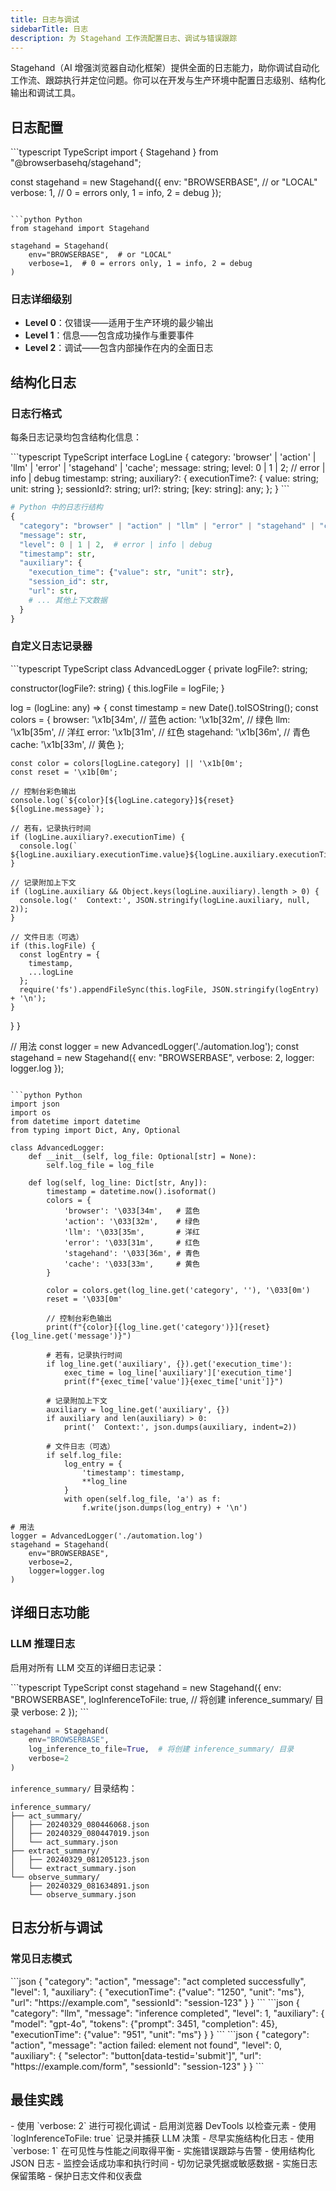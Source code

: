 ```yaml
---
title: 日志与调试
sidebarTitle: 日志
description: 为 Stagehand 工作流配置日志、调试与错误跟踪
---
```


Stagehand（AI 增强浏览器自动化框架）提供全面的日志能力，助你调试自动化工作流、跟踪执行并定位问题。你可以在开发与生产环境中配置日志级别、结构化输出和调试工具。

## 日志配置

<CodeGroup>
```typescript TypeScript
import { Stagehand } from "@browserbasehq/stagehand";

const stagehand = new Stagehand({
  env: "BROWSERBASE", // or "LOCAL"
  verbose: 1, // 0 = errors only, 1 = info, 2 = debug
});
```

```python Python
from stagehand import Stagehand

stagehand = Stagehand(
    env="BROWSERBASE",  # or "LOCAL"
    verbose=1,  # 0 = errors only, 1 = info, 2 = debug
)
```
</CodeGroup>

### 日志详细级别

- **Level 0**：仅错误——适用于生产环境的最少输出
- **Level 1**：信息——包含成功操作与重要事件
- **Level 2**：调试——包含内部操作在内的全面日志

## 结构化日志

### 日志行格式

每条日志记录均包含结构化信息：

<CodeGroup>
```typescript TypeScript
interface LogLine {
  category: 'browser' | 'action' | 'llm' | 'error' | 'stagehand' | 'cache';
  message: string;
  level: 0 | 1 | 2; // error | info | debug
  timestamp: string;
  auxiliary?: {
    executionTime?: { value: string; unit: string };
    sessionId?: string;
    url?: string;
    [key: string]: any;
  };
}
```

```python Python
# Python 中的日志行结构
{
  "category": "browser" | "action" | "llm" | "error" | "stagehand" | "cache",
  "message": str,
  "level": 0 | 1 | 2,  # error | info | debug
  "timestamp": str,
  "auxiliary": {
    "execution_time": {"value": str, "unit": str},
    "session_id": str,
    "url": str,
    # ... 其他上下文数据
  }
}
```
</CodeGroup>

### 自定义日志记录器

<CodeGroup>
```typescript TypeScript
class AdvancedLogger {
  private logFile?: string;
  
  constructor(logFile?: string) {
    this.logFile = logFile;
  }
  
  log = (logLine: any) => {
    const timestamp = new Date().toISOString();
    const colors = {
      browser: '\x1b[34m', // 蓝色
      action: '\x1b[32m',  // 绿色
      llm: '\x1b[35m',     // 洋红
      error: '\x1b[31m',   // 红色
      stagehand: '\x1b[36m', // 青色
      cache: '\x1b[33m',   // 黄色
    };
    
    const color = colors[logLine.category] || '\x1b[0m';
    const reset = '\x1b[0m';
    
    // 控制台彩色输出
    console.log(`${color}[${logLine.category}]${reset} ${logLine.message}`);
    
    // 若有，记录执行时间
    if (logLine.auxiliary?.executionTime) {
      console.log(` ${logLine.auxiliary.executionTime.value}${logLine.auxiliary.executionTime.unit}`);
    }
    
    // 记录附加上下文
    if (logLine.auxiliary && Object.keys(logLine.auxiliary).length > 0) {
      console.log('  Context:', JSON.stringify(logLine.auxiliary, null, 2));
    }
    
    // 文件日志（可选）
    if (this.logFile) {
      const logEntry = {
        timestamp,
        ...logLine
      };
      require('fs').appendFileSync(this.logFile, JSON.stringify(logEntry) + '\n');
    }
  }
}

// 用法
const logger = new AdvancedLogger('./automation.log');
const stagehand = new Stagehand({
  env: "BROWSERBASE",
  verbose: 2,
  logger: logger.log
});
```

```python Python
import json
import os
from datetime import datetime
from typing import Dict, Any, Optional

class AdvancedLogger:
    def __init__(self, log_file: Optional[str] = None):
        self.log_file = log_file
    
    def log(self, log_line: Dict[str, Any]):
        timestamp = datetime.now().isoformat()
        colors = {
            'browser': '\033[34m',   # 蓝色
            'action': '\033[32m',    # 绿色
            'llm': '\033[35m',       # 洋红
            'error': '\033[31m',     # 红色
            'stagehand': '\033[36m', # 青色
            'cache': '\033[33m',     # 黄色
        }
        
        color = colors.get(log_line.get('category', ''), '\033[0m')
        reset = '\033[0m'
        
        // 控制台彩色输出
        print(f"{color}[{log_line.get('category')}]{reset} {log_line.get('message')}")
        
        # 若有，记录执行时间
        if log_line.get('auxiliary', {}).get('execution_time'):
            exec_time = log_line['auxiliary']['execution_time']
            print(f"{exec_time['value']}{exec_time['unit']}")
        
        # 记录附加上下文
        auxiliary = log_line.get('auxiliary', {})
        if auxiliary and len(auxiliary) > 0:
            print('  Context:', json.dumps(auxiliary, indent=2))
        
        # 文件日志（可选）
        if self.log_file:
            log_entry = {
                'timestamp': timestamp,
                **log_line
            }
            with open(self.log_file, 'a') as f:
                f.write(json.dumps(log_entry) + '\n')

# 用法
logger = AdvancedLogger('./automation.log')
stagehand = Stagehand(
    env="BROWSERBASE",
    verbose=2,
    logger=logger.log
)
```
</CodeGroup>

## 详细日志功能

### LLM 推理日志

启用对所有 LLM 交互的详细日志记录：

<CodeGroup>
```typescript TypeScript
const stagehand = new Stagehand({
  env: "BROWSERBASE",
  logInferenceToFile: true,  // 将创建 inference_summary/ 目录
  verbose: 2
});
```

```python Python
stagehand = Stagehand(
    env="BROWSERBASE",
    log_inference_to_file=True,  # 将创建 inference_summary/ 目录
    verbose=2
)
```
</CodeGroup>

`inference_summary/` 目录结构：
```
inference_summary/                   
├── act_summary/            
│   ├── 20240329_080446068.json    
│   ├── 20240329_080447019.json   
│   └── act_summary.json          
├── extract_summary/               
│   ├── 20240329_081205123.json    
│   └── extract_summary.json       
└── observe_summary/                
    ├── 20240329_081634891.json    
    └── observe_summary.json       
```

## 日志分析与调试

### 常见日志模式
<Tabs>
  <Tab title="操作成功">
    ```json
    {
      "category": "action", 
      "message": "act completed successfully",
      "level": 1,
      "auxiliary": {
        "executionTime": {"value": "1250", "unit": "ms"},
        "url": "https://example.com",
        "sessionId": "session-123"
      }
    }
    ```
  </Tab>
  <Tab title="LLM 推理">
    ```json
    {
      "category": "llm",
      "message": "inference completed", 
      "level": 1,
      "auxiliary": {
        "model": "gpt-4o",
        "tokens": {"prompt": 3451, "completion": 45},
        "executionTime": {"value": "951", "unit": "ms"}
      }
    }
    ```
  </Tab>
  <Tab title="错误示例">
    ```json
    {
      "category": "action",
      "message": "action failed: element not found",
      "level": 0, 
      "auxiliary": {
        "selector": "button[data-testid='submit']",
        "url": "https://example.com/form",
        "sessionId": "session-123"
      }
    }
    ```
  </Tab>
</Tabs>

## 最佳实践

<AccordionGroup>
<Accordion title="开发环境">
- 使用 `verbose: 2` 进行可视化调试
- 启用浏览器 DevTools 以检查元素
- 使用 `logInferenceToFile: true` 记录并捕获 LLM 决策
- 尽早实施结构化日志
</Accordion>

<Accordion title="生产环境">
- 使用 `verbose: 1` 在可见性与性能之间取得平衡
- 实施错误跟踪与告警
- 使用结构化 JSON 日志
- 监控会话成功率和执行时间
</Accordion>

<Accordion title="安全与合规">
- 切勿记录凭据或敏感数据
- 实施日志保留策略
- 保护日志文件和仪表盘
</Accordion>
</AccordionGroup>